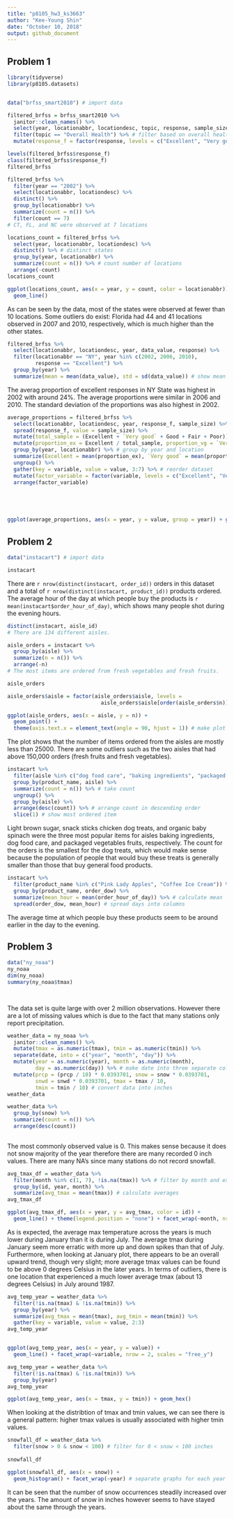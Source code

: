 ```yaml
---
title: "p8105_hw3_ks3663"
author: "Kee-Young Shin"
date: "October 10, 2018"
output: github_document
---
```


## Problem 1
```r

library(tidyverse)
library(p8105.datasets)


data("brfss_smart2010") # import data

filtered_brfss = brfss_smart2010 %>%
  janitor::clean_names() %>%
  select(year, locationabbr, locationdesc, topic, response, sample_size, data_value) %>%
  filter(topic == "Overall Health") %>% # filter based on overall health
  mutate(response_f = factor(response, levels = c("Excellent", "Very good", "Good", "Fair", "Poor"), ordered = TRUE)) # make column for factor variables 

levels(filtered_brfss$response_f)
class(filtered_brfss$response_f)
filtered_brfss

```
```r

filtered_brfss %>%
  filter(year == "2002") %>%
  select(locationabbr, locationdesc) %>%
  distinct() %>%
  group_by(locationabbr) %>%
  summarize(count = n()) %>%
  filter(count == 7)
# CT, FL, and NC were observed at 7 locations

locations_count = filtered_brfss %>%
  select(year, locationabbr, locationdesc) %>%
  distinct() %>% # distinct states
  group_by(year, locationabbr) %>%
  summarize(count = n()) %>% # count number of locations
  arrange(-count)
locations_count

ggplot(locations_count, aes(x = year, y = count, color = locationabbr)) + 
  geom_line()


```
As can be seen by the data, most of the states were observed at fewer than 10 locations. Some outliers do exist: Florida had 44 and 41 locations observed in 2007 and 2010, respectively, which is much higher than the other states.

```r

filtered_brfss %>%
  select(locationabbr, locationdesc, year, data_value, response) %>%
  filter(locationabbr == "NY", year %in% c(2002, 2006, 2010), 
         response == "Excellent") %>%
  group_by(year) %>%
  summarize(mean = mean(data_value), std = sd(data_value)) # show mean and std

```
The averag proportion of excellent responses in NY State was highest in 2002 with around 24%. The average proportions were similar in 2006 and 2010. The standard deviation of the proportions was also highest in 2002. 
```r

average_proportions = filtered_brfss %>%
  select(locationabbr, locationdesc, year, response_f, sample_size) %>%
  spread(response_f, value = sample_size) %>%
  mutate(total_sample = (Excellent + `Very good` + Good + Fair + Poor)) %>%
  mutate(proportion_ex = Excellent / total_sample, proportion_vg = `Very good` / total_sample, proportion_g = Good / total_sample, proportion_f = Fair / total_sample, proportion_p = Poor / total_sample) %>% # create column for averages
  group_by(year, locationabbr) %>% # group by year and location
  summarize(Excellent = mean(proportion_ex), `Very good` = mean(proportion_vg), Good = mean(proportion_g), Fair = mean(proportion_f), Poor = mean(proportion_p)) %>%
  ungroup() %>%
  gather(key = variable, value = value, 3:7) %>% # reorder dataset 
  mutate(factor_variable = factor(variable, levels = c("Excellent", "Very good", "Good", "Fair", "Poor"), ordered = TRUE)) %>% 
  arrange(factor_variable)

  



ggplot(average_proportions, aes(x = year, y = value, group = year)) + geom_boxplot() + facet_wrap(~variable) 
```

## Problem 2
```r

data("instacart") # import data

instacart

```
There are `r nrow(distinct(instacart, order_id))` orders in this dataset and a total of `r nrow(distinct(instacart, product_id))` products ordered. The average hour of the day at which people buy the products is `r mean(instacart$order_hour_of_day)`, which shows many people shot during the evening hours. 
```r

distinct(instacart, aisle_id) 
# There are 134 different aisles. 

aisle_orders = instacart %>%
  group_by(aisle) %>%
  summarize(n = n()) %>%
  arrange(-n)
# The most items are ordered from fresh vegetables and fresh fruits. 

aisle_orders

aisle_orders$aisle = factor(aisle_orders$aisle, levels =
                              aisle_orders$aisle[order(aisle_orders$n)]) 

ggplot(aisle_orders, aes(x = aisle, y = n)) + 
  geom_point() + 
  theme(axis.text.x = element_text(angle = 90, hjust = 1)) # make plot of counts and put it in sensible order

```
The plot shows that the number of items ordered from the aisles are mostly less than 25000. There are some outliers such as the two aisles that had above 150,000 orders (fresh fruits and fresh vegetables). 
```r

instacart %>%
  filter(aisle %in% c("dog food care", "baking ingredients", "packaged vegetables fruits")) %>% # filter by selected aisles 
  group_by(product_name, aisle) %>%
  summarize(count = n()) %>% # take count 
  ungroup() %>%
  group_by(aisle) %>%
  arrange(desc(count)) %>% # arrange count in descending order 
  slice(1) # show most ordered item 

```
Light brown sugar, snack sticks chicken dog treats, and organic baby spinach were the three most popular items for aisles baking ingredients, dog food care, and packaged vegetables fruits, respectively. The count for the orders is the smallest for the dog treats, which would make sense because the population of people that would buy these treats is generally smaller than those that buy general food products.
```r

instacart %>%
  filter(product_name %in% c("Pink Lady Apples", "Coffee Ice Cream")) %>% 
  group_by(product_name, order_dow) %>%
  summarize(mean_hour = mean(order_hour_of_day)) %>% # calculate mean 
  spread(order_dow, mean_hour) # spread days into columns 


```
The average time at which people buy these products seem to be around earlier in the day to the evening. 

## Problem 3
```r
data("ny_noaa")
ny_noaa
dim(ny_noaa)
summary(ny_noaa$tmax)

  
```
The data set is quite large with over 2 million observations. However there are a lot of missing values which is due to the fact that many stations only report precipitation. 
```r
weather_data = ny_noaa %>%
  janitor::clean_names() %>%
  mutate(tmax = as.numeric(tmax), tmin = as.numeric(tmin)) %>%
  separate(date, into = c("year", "month", "day")) %>%
  mutate(year = as.numeric(year), month = as.numeric(month), 
         day = as.numeric(day)) %>% # make date into three separate columns 
  mutate(prcp = (prcp / 10) * 0.0393701, snow = snow * 0.0393701, 
         snwd = snwd * 0.0393701, tmax = tmax / 10, 
         tmin = tmin / 10) # convert data into inches 
weather_data

weather_data %>%
  group_by(snow) %>% 
  summarize(count = n()) %>%
  arrange(desc(count))
  
```
The most commonly observed value is 0. This makes sense because it does not snow majority of the year therefore there are many recorded 0 inch values. There are many NA's since many stations do not record snowfall. 
```r

avg_tmax_df = weather_data %>%
  filter(month %in% c(1, 7), !is.na(tmax)) %>% # filter by month and exclude NA's 
  group_by(id, year, month) %>%  
  summarize(avg_tmax = mean(tmax)) # calculate averages 
avg_tmax_df  

ggplot(avg_tmax_df, aes(x = year, y = avg_tmax, color = id)) +
  geom_line() + theme(legend.position = "none") + facet_wrap(~month, nrow = 2)
```
As is expected, the average max temperature across the years is much lower during January than it is during July. The average tmax during January seem more erratic with more up and down spikes than that of July. Furthermore, when looking at January plot, there appears to be an overall upward trend, though very slight; more average tmax values can be found to be above 0 degrees Celsius in the later years. In terms of outliers, there is one location that experienced a much lower average tmax (about 13 degrees Celsius) in July around 1987. 
```r
avg_temp_year = weather_data %>%
  filter(!is.na(tmax) & !is.na(tmin)) %>%
  group_by(year) %>%
  summarize(avg_tmax = mean(tmax), avg_tmin = mean(tmin)) %>%
  gather(key = variable, value = value, 2:3)
avg_temp_year


ggplot(avg_temp_year, aes(x = year, y = value)) +
  geom_line() + facet_wrap(~variable, nrow = 2, scales = "free_y") 

avg_temp_year = weather_data %>%
  filter(!is.na(tmax) & !is.na(tmin)) %>%
  group_by(year)
avg_temp_year

ggplot(avg_temp_year, aes(x = tmax, y = tmin)) + geom_hex()


```
When looking at the distribtion of tmax and tmin values, we can see there is a general pattern: higher tmax values is usually associated with higher tmin values.
```r
snowfall_df = weather_data %>%
  filter(snow > 0 & snow < 100) # filter for 0 < snow < 100 inches
  
snowfall_df  

ggplot(snowfall_df, aes(x = snow)) +
  geom_histogram() + facet_wrap(~year) # separate graphs for each year 

```

It can be seen that the number of snow occurrences steadily increased over the years. The amount of snow in inches however seems to have stayed about the same through the years. 
